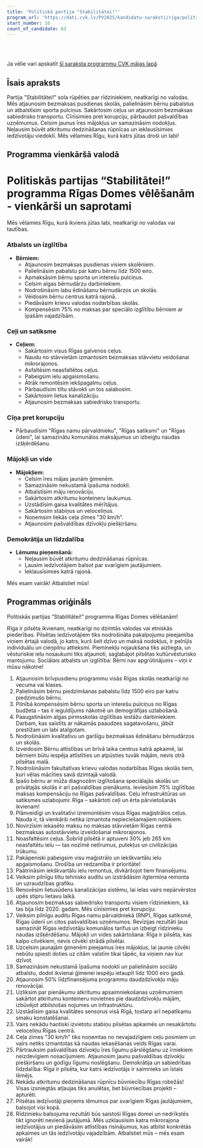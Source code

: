 ```yaml
---
title: 'Politiskā partija "Stabilitātei!"'
program_url: 'https://dati.cvk.lv/PV2025/kandidatu-saraksti/riga/politiska-partija-stabilitatei'
start_number: 16
count_of_candidate: 63
---
```



<Badge text="Bezmaksas pusdienas skolās" variant="note" size="small" /> <Badge text="Ceļu remonts un apgaismojums" variant="note" size="small" /> <Badge text="Atbalsts jaunajām ģimenēm" variant="note" size="small" /> <Badge text="Pašvaldības uzņēmumu audits" variant="note" size="small" /> <Badge text="Iedzīvotāju līdzdalība lēmumu pieņemšanā" variant="note" size="small" />

<br/><br/> 

<Card title='Šis ir mākslīga intelekta ģenerēts apraksts' icon='starlight'>
    Ja vēlie vari apskatīt <a href={frontmatter.program_url} target='_blank'>šī saraksta programmu CVK mājas lapā</a>
    </Card>

## Īsais apraksts

Partija "Stabilitātei!" sola rūpēties par rīdziniekiem, neatkarīgi no valodas. Mēs atjaunosim bezmaksas pusdienas skolās, palielināsim bērnu pabalstus un atbalstīsim sporta pulciņus. Sakārtosim ceļus un atjaunosim bezmaksas sabiedrisko transportu. Cīnīsimies pret korupciju, pārbaudot pašvaldības uzņēmumus. Celsim jaunus īres mājokļus un samazināsim nodokļus. Neļausim būvēt atkritumu dedzināšanas rūpnīcas un ieklausīsimies iedzīvotāju viedoklī. Mēs vēlamies Rīgu, kurā katrs jūtas droši un labi!

## Programma vienkāršā valodā

# Politiskās partijas “Stabilitātei!” programma Rīgas Domes vēlēšanām - vienkārši un saprotami

Mēs vēlamies Rīgu, kurā ikviens jūtas labi, neatkarīgi no valodas vai tautības.

### Atbalsts un izglītība

*   **Bērniem:**
    *   Atjaunosim bezmaksas pusdienas visiem skolēniem.
    *   Palielināsim pabalstu par katru bērnu līdz 1500 eiro.
    *   Apmaksāsim bērnu sporta un interešu pulciņus.
    *   Celsim algas bērnudārzu darbiniekiem.
    *   Nodrošināsim labu ēdināšanu bērnudārzos un skolās.
    *   Veidosim bērnu centrus katrā rajonā.
    *   Piedāvāsim krievu valodas nodarbības skolās.
    *   Kompensēsim 75% no maksas par speciālo izglītību bērniem ar īpašām vajadzībām.

### Ceļi un satiksme

*   **Ceļiem:**
    *   Sakārtosim visus Rīgas galvenos ceļus.
    *   Naudu no stāvvietām izmantosim bezmaksas stāvvietu veidošanai mikrorajonos.
    *   Asfaltēsim neasfaltētos ceļus.
    *   Pabeigsim ielu apgaismošanu.
    *   Ātrāk remontēsim iekšpagalmu ceļus.
    *   Pārbaudīsim tiltu stāvokli un tos salabosim.
    *   Sakārtosim lietus kanalizāciju.
    *   Atjaunosim bezmaksas sabiedrisko transportu.

### Cīņa pret korupciju

*   Pārbaudīsim "Rīgas namu pārvaldnieku", "Rīgas satiksmi" un "Rīgas ūdeni", lai samazinātu komunālos maksājumus un izbeigtu naudas izšķērdēšanu.

### Mājokļi un vide

*   **Mājokļiem:**
    *   Celsim īres mājas jaunām ģimenēm.
    *   Samazināsim nekustamā īpašuma nodokli.
    *   Atbalstīsim māju renovāciju.
    *   Sakārtosim atkritumu konteineru laukumus.
    *   Uzstādīsim gaisa kvalitātes mērītājus.
    *   Sakārtosim stabiņus un veloceliņus.
    *   Noņemsim liekās ceļa zīmes "30 km/h".
    *   Atjaunosim pašvaldības dzīvokļu piešķiršanu.

### Demokrātija un līdzdalība

*   **Lēmumu pieņemšanā:**
    *   Neļausim būvēt atkritumu dedzināšanas rūpnīcas.
    *   Ļausim iedzīvotājiem balsot par svarīgiem jautājumiem.
    *   Ieklausīsimies katrā rajonā.

Mēs esam vairāk! Atbalstiet mūs!

## Programmas oriģināls

Politiskās partijas “Stabilitātei!” programma Rīgas Domes vēlēšanām!

Rīga ir pilsēta ikvienam, neatkarīgi no dzimtās valodas vai etniskās piederības. Pilsētas iedzīvotājiem tiks nodrošināta pakalpojumu pieejamība viņiem ērtajā valodā, jo katrs, kurš šeit dzīvo un maksā nodokļus, ir pelnījis individuālu un cieņpilnu attieksmi.
Pieminekļu nojaukšana tiks aizliegta, un vēsturiskie ielu nosaukumi tiks atjaunoti, saglabājot pilsētas kultūrvēsturisko mantojumu.
Sociālais atbalsts un izglītība:
Bērni nav apgrūtinājums – viņi ir mūsu nākotne!
1. Atjaunosim brīvpusdienu programmu visās Rīgas skolās neatkarīgi no vecuma vai klases.
2. Palielināsim bērnu piedzimšanas pabalstu līdz 1500 eiro par katru piedzimušo bērnu.
3. Pilnībā kompensēsim bērnu sporta un interešu pulciņus no Rīgas budžeta – tas ir ieguldījums nākotnē un demogrāfijas uzlabošanā.
4. Paaugstināsim algas pirmsskolas izglītības iestāžu darbiniekiem. Darbam, kas saistīts ar nākamās paaudzes sagatavošanu, jābūt prestižam un labi atalgotam.
5. Nodrošināsim kvalitatīvu un garšīgu bezmaksas ēdināšanu bērnudārzos un skolās.
6. Izveidosim Bērnu attīstības un brīvā laika centrus katrā apkaimē, lai bērniem būtu iespēja attīstīties un atpūsties tuvāk mājām, nevis otrā pilsētas malā.
7. Nodrošināsim fakultatīvas krievu valodas nodarbības Rīgas skolās tiem, kuri vēlas mācīties savā dzimtajā valodā.
8. Īpašo bērnu ar mūža diagnozēm izglītošana speciālajās skolās un privātajās skolās ir arī pašvaldības pienākums. Ieviesīsim 75% izglītības maksas kompensāciju no Rīgas pašvaldības.
Ceļu infrastruktūras un satiksmes uzlabojumi:
Rīga – sakārtoti ceļi un ērta pārvietošanās ikvienam!
1. Plānveidīgi un kvalitatīvi izremontēsim visus Rīgas maģistrālos ceļus. Nauda ir, tā vienkārši netika izmantota nepieciešamajiem nolūkiem.
2. Novirzīsim iekasēto maksu no maksas stāvvietām Rīgas centrā bezmaksas autostāvvietu izveidošanai mikrorajonos.
3. Noasfaltēsim ceļus. Šobrīd pilsētā ir aptuveni 30% jeb 265 km neasfaltētu ielu — tas nozīmē netīrumus, putekļus un civilizācijas trūkumu.
4. Pakāpeniski pabeigsim visu maģistrālo un iekškvartālu ielu apgaismošanu. Drošība un redzamība ir prioritāte!
5. Paātrināsim iekškvartālu ielu remontus, divkāršojot tiem finansējumu.
6. Veiksim pilnīgu tiltu tehnisko auditu un izstrādāsim ilgtermiņa remonta un uzraudzības grafiku.
7. Renovēsim lietusūdens kanalizācijas sistēmu, lai ielas vairs nepārvērstos upēs stipru lietavu laikā.
8. Atjaunosim bezmaksas sabiedrisko transportu visiem rīdziniekiem, kā tas bija līdz 2020. gadam.
Mēs cīnīsimies pret korupciju:
1. Veiksim pilnīgu auditu Rīgas namu pārvaldniekā (RNP), Rīgas satiksmē, Rīgas ūdenī un citos pašvaldības uzņēmumos. Revīzijas rezultāti ļaus samazināt Rīgas iedzīvotāju komunālos tarifus un izbeigt rīdzinieku naudas izšķērdēšanu.
Mājokļi un vides sakārtošana:
Rīga ir pilsēta, kas kalpo cilvēkiem, nevis cilvēki strādā pilsētai.
1. Uzcelsim jaunajām ģimenēm pieejamus īres mājokļus, lai jaunie cilvēki nebūtu spiesti doties uz citām valstīm tikai tāpēc, ka viņiem nav kur dzīvot.
2. Samazināsim nekustamā īpašuma nodokli un palielināsim sociālo atbalstu, dodot ikvienai ģimenei iespēju ietaupīt līdz 1000 eiro gadā.
3. Atjaunosim 50% līdzfinansējuma programmu daudzdzīvokļu māju renovācijai.
4. Uzliksim par pienākumu atkritumu apsaimniekošanas uzņēmumiem sakārtot atkritumu konteineru novietnes pie daudzdzīvokļu mājām, izbūvējot atbilstošas nojumes un infrastruktūru.
5. Uzstādīsim gaisa kvalitātes sensorus visā Rīgā, tostarp arī nepatīkamu smaku konstatēšanai.
6. Vairs nekādu haotiski izvietotu stabiņu pilsētas apkaimēs un nesakārtotu veloceliņu Rīgas centrā.
7. Ceļa zīmes "30 km/h" tiks noņemtas no nevajadzīgiem ceļu posmiem un vairs netiks izmantotas kā naudas iekasēšanas veids Rīgas varai.
8. Pārtrauksim pašvaldības dzīvokļu īres līgumu pārslēgšanu uz īrniekiem neizdevīgiem nosacījumiem. Atjaunosim jaunu pašvaldības dzīvokļu piešķiršanu un godīgu līgumu noslēgšanu.
Demokrātija un sabiedrības līdzdalība:
Rīga ir pilsēta, kur katrs iedzīvotājs ir saimnieks un īstais lēmējs.
1. Nekādu atkritumu dedzināšanas rūpnīcu būvniecību Rīgas robežās! Visas izsniegtās atļaujas tiks anulētas, bet būvniecības projekti – apturēti.
2. Pilsētas iedzīvotāji pieņems lēmumus par svarīgiem Rīgas jautājumiem, balsojot visi kopā.
3. Rīdzinieku balsojuma rezultāti būs saistoši Rīgas domei un nedrīkstēs tikt ignorēti nevienā jautājumā.
Mēs uzklausīsim katra mikrorajona iedzīvotājus un piedāvāsim attīstības risinājumus, kas atbilst konkrētās apkaimes un tās iedzīvotāju vajadzībām.
Atbalstiet mūs – mēs esam vairāk!

